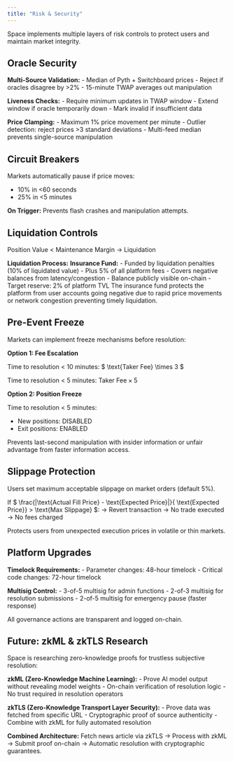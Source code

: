 ```yaml
---
title: "Risk & Security"
---
```

Space implements multiple layers of risk controls to protect users and maintain market integrity.
## Oracle Security
**Multi-Source Validation:**
    - Median of Pyth + Switchboard prices
    - Reject if oracles disagree by >2%
    - 15-minute TWAP averages out manipulation

**Liveness Checks:**
    - Require minimum updates in TWAP window
    - Extend window if oracle temporarily down
    - Mark invalid if insufficient data

**Price Clamping:**
    - Maximum 1% price movement per minute
    - Outlier detection: reject prices >3 standard deviations
    - Multi-feed median prevents single-source manipulation

## Circuit Breakers
Markets automatically pause if price moves:
- 10% in \<60 seconds
- 25% in \<5 minutes



**On Trigger:**
<Steps>
  <Step title="Trading paused immediately" titleSize="h3">
  </Step>
  <Step title="Switch to call auction mode" titleSize="h3"> </Step>
  <Step title="Admins alerted" titleSize="h3">
  </Step>
  <Step title="Automatic resume after cooldown or manual approval" titleSize="h3">
  </Step>
</Steps>
Prevents flash crashes and manipulation attempts.

## Liquidation Controls
Position Value < Maintenance Margin → Liquidation

**Liquidation Process:**
<Steps>
  <Step title="Liquidate 25% of position" titleSize="h3">
  </Step>
  <Step title="Apply 10% penalty to insurance fund" titleSize="h3">
  </Step>
  <Step title="Check if still underwater" titleSize="h3">
  </Step>
  <Step title="If yes: liquidate another 25%" titleSize="h3">
  </Step>
  <Step title="Repeat until position safe or fully liquidated" titleSize="h3">
  </Step>
</Steps>
**Insurance Fund:**
    - Funded by liquidation penalties (10% of liquidated value)
    - Plus 5% of all platform fees
    - Covers negative balances from latency/congestion
    - Balance publicly visible on-chain
    - Target reserve: 2% of platform TVL
The insurance fund protects the platform from user accounts going negative due to rapid price movements or network congestion preventing timely liquidation.

## Pre-Event Freeze
Markets can implement freeze mechanisms before resolution:

**Option 1: Fee Escalation**

Time to resolution < 10 minutes: $ \text{Taker Fee} \times 3 $

Time to resolution < 5 minutes: $\text{Taker Fee} \times 5$

**Option 2: Position Freeze**

Time to resolution < 5 minutes:
- New positions: DISABLED
- Exit positions: ENABLED

Prevents last-second manipulation with insider information or unfair advantage from faster information access.

## Slippage Protection
Users set maximum acceptable slippage on market orders (default 5%).

If $ \frac{|\text{Actual Fill Price} - \text{Expected Price}|}{ \text{Expected Price}} > \text{Max Slippage} $:
  → Revert transaction
  → No trade executed
  → No fees charged

Protects users from unexpected execution prices in volatile or thin markets.

## Platform Upgrades
**Timelock Requirements:**
    - Parameter changes: 48-hour timelock
    - Critical code changes: 72-hour timelock

**Multisig Control:**
    - 3-of-5 multisig for admin functions
    - 2-of-3 multisig for resolution submissions
    - 2-of-5 multisig for emergency pause (faster response)

All governance actions are transparent and logged on-chain.

## Future: zkML & zkTLS Research
Space is researching zero-knowledge proofs for trustless subjective resolution:

**zkML (Zero-Knowledge Machine Learning):**
    - Prove AI model output without revealing model weights
    - On-chain verification of resolution logic
    - No trust required in resolution operators

**zkTLS (Zero-Knowledge Transport Layer Security):**
    - Prove data was fetched from specific URL
    - Cryptographic proof of source authenticity
    - Combine with zkML for fully automated resolution

**Combined Architecture:** Fetch news article via zkTLS → Process with zkML → Submit proof on-chain → Automatic resolution with cryptographic guarantees.

